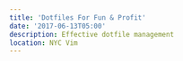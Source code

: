 ```yaml
---
title: 'Dotfiles For Fun & Profit'
date: '2017-06-13T05:00'
description: Effective dotfile management
location: NYC Vim
---
```


<ResponsiveIFrame
  src="https://docs.google.com/presentation/d/e/2PACX-1vQZg4uXLyw5SMuTbyZJ--fksNQTq4Ih34aWwcdLq9bAe1BeKLpcP-d05UwAAtVJieh5WjkD0iJln4is/embed?start=false&loop=false&delayms=3000"
  width="960"
  height="569"
  className="my-4"
/>
